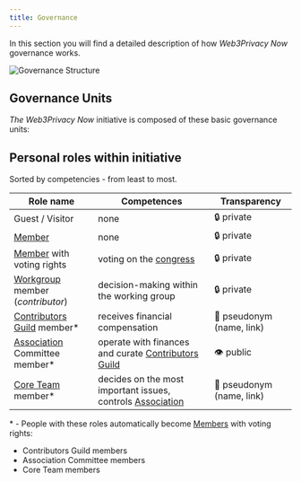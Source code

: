 ```yaml
---
title: Governance
---
```



In this section you will find a detailed description of how *Web3Privacy Now* governance works.

![Governance Structure](./assets/governance-structure.png)

## Governance Units

*The Web3Privacy Now* initiative is composed of these basic governance units:

<LinkCard
  title="Congress"
  description="Top organ, votes on most important issues, elects Core Team/Association executives"
  href="/congress"
/>
<LinkCard
  title="Core Team"
  description="Main decision-making and executive body"
  href="/core-team"
/>
<LinkCard
  title="Association"
  description="Legal entity, executes Core Team requirements, accepts donations, pay expenses"
  href="/association"
/>
<LinkCard
  title="Treasury"
  description="Fund management"
  href="/treasury"
/>
<LinkCard
  title="Contributors Guild"
  description="Group of members receiving incentives"
  href="/guild"
/>

## Personal roles within initiative

Sorted by competencies - from least to most.

| Role name | Competences | Transparency |
| --- | --- | --- |
| Guest / Visitor | none | 🔒 private |
| [Member](/membership) | none | 🔒 private |
| [Member](/membership) with voting rights | voting on the [congress](/congress) | 🔒 private |
| [Workgroup](/workgroups) member (*contributor*) | decision-making within the working group | 🔒 private |
| [Contributors Guild](/guild) member* | receives financial compensation | 🥷 pseudonym (name, link) |
| [Association](/association) Committee member* | operate with finances and curate [Contributors Guild](/guild) | 👁️ public |
| [Core Team](/core-team) member* | decides on the most important issues, controls [Association](/association) | 🥷 pseudonym (name, link) |

\* - People with these roles automatically become [Members](/membership) with voting rights:
  - Contributors Guild members
  - Association Committee members
  - Core Team members